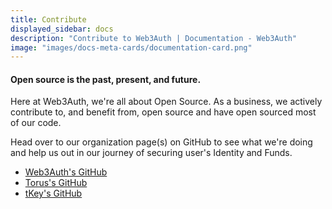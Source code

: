 ```yaml
---
title: Contribute
displayed_sidebar: docs
description: "Contribute to Web3Auth | Documentation - Web3Auth"
image: "images/docs-meta-cards/documentation-card.png"
---
```


#### Open source is the past, present, and future.

Here at Web3Auth, we're all about Open Source. As a business, we actively contribute to, and benefit from, open source and have open sourced most of
our code.

Head over to our organization page(s) on GitHub to see what we're doing and help us out in our journey of securing user's Identity and Funds.

- [Web3Auth's GitHub](https://github.com/Web3Auth)
- [Torus's GitHub](https://github.com/torusresearch)
- [tKey's GitHub](https://github.com/tkey)
